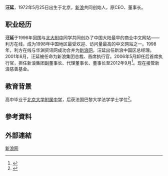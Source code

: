 {{Infobox person
| name        = 汪延
| 英文名 =Yan Wang 
| nationality = {{PRC}}
| birth_place = {{CHN}}[[北京市|北京市]]
| birth_date = {{birth date and age|1972|05|25}}
| occupation  = [[新浪|新浪]]共同创始人，原CEO、董事长
| alma_mater = [[北京大学附属中学|北京大学附属中学]]
}}

'''汪延'''，1972年5月25日出生于北京，[[新浪|新浪]]共同创始人，原CEO、董事长。

== 职业经历 ==

'''汪延'''于1996年回国与[[北大附中|北大附中]]同学共同创办了中国大陆最早的商业中文网站——利方在线，成为1998年中国地区最受欢迎、访问量最高的中文网站之一。1998年，利方在线与华渊资讯网成功合并为[[新浪网|新浪网]]，汪延出任新浪中国区总经理。2001年6月，汪延被任命为新浪集团总裁、首席执行官。2006年5月卸任后首席执行官，担任新浪集团副董事长、代理董事长、董事长至2012年9月<ref>{{Cite web |url=http://finance.ifeng.com/people/comchief/wangyan.shtml |title=存档副本 |access-date=2020-07-08 |archive-date=2014-10-04 |archive-url=https://web.archive.org/web/20141004215109/http://finance.ifeng.com/people/comchief/wangyan.shtml |dead-url=no }}</ref>。现在接管新浪慈善基金。

== 教育背景 ==
高中毕业于[[北京大学附属中学|北京大学附属中学]]，后获法国巴黎大学法学学士学位<ref>{{Cite web |url=https://francechinafoundation.org/staff/%E6%B1%AA%E5%BB%B6/?lang=zh-hans |title=存档副本 |access-date=2020-07-08 |archive-date=2021-01-04 |archive-url=https://web.archive.org/web/20210104045507/https://francechinafoundation.org/staff/%E6%B1%AA%E5%BB%B6/?lang=zh-hans |dead-url=no }}</ref>。

== 參考資料 ==
{{Reflist|2}}
== 外部連結 ==
[https://www.sina.com 新浪网] {{Wayback|url=https://www.sina.com/ |date=20210417052813 }}